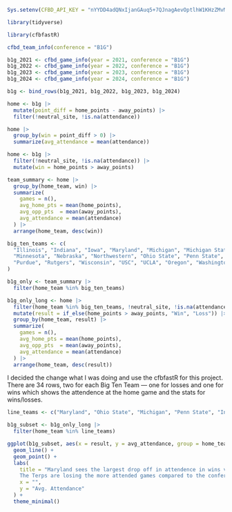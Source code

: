 ```r
Sys.setenv(CFBD_API_KEY = "nYYDD4adQNxIjanGAuq5+7QJnagAevOptlhW1KHzZMvML+OSi3CwZSUsw9O58aM6")
```



```r
library(tidyverse)
```

```r
library(cfbfastR)
```


```r
cfbd_team_info(conference = "B1G")
```

```r
b1g_2021 <- cfbd_game_info(year = 2021, conference = "B1G")
b1g_2022 <- cfbd_game_info(year = 2022, conference = "B1G")
b1g_2023 <- cfbd_game_info(year = 2023, conference = "B1G")
b1g_2024 <- cfbd_game_info(year = 2024, conference = "B1G")

b1g <- bind_rows(b1g_2021, b1g_2022, b1g_2023, b1g_2024)
```

```r
home <- b1g |>
  mutate(point_diff = home_points - away_points) |>
  filter(!neutral_site, !is.na(attendance))
```

```r
home |>
  group_by(win = point_diff > 0) |>
  summarize(avg_attendance = mean(attendance))
```

```r
home <- b1g |>
  filter(!neutral_site, !is.na(attendance)) |>
  mutate(win = home_points > away_points)
```

```r
team_summary <- home |>
  group_by(home_team, win) |>
  summarize(
    games = n(),
    avg_home_pts = mean(home_points),
    avg_opp_pts  = mean(away_points),
    avg_attendance = mean(attendance)
  ) |>
  arrange(home_team, desc(win))
```

```r
big_ten_teams <- c(
  "Illinois", "Indiana", "Iowa", "Maryland", "Michigan", "Michigan State",
  "Minnesota", "Nebraska", "Northwestern", "Ohio State", "Penn State",
  "Purdue", "Rutgers", "Wisconsin", "USC", "UCLA", "Oregon", "Washington"
)

b1g_only <- team_summary |> 
  filter(home_team %in% big_ten_teams)
```

```r
b1g_only_long <- home |>
  filter(home_team %in% big_ten_teams, !neutral_site, !is.na(attendance)) |>
  mutate(result = if_else(home_points > away_points, "Win", "Loss")) |>
  group_by(home_team, result) |>
  summarize(
    games = n(),
    avg_home_pts = mean(home_points),
    avg_opp_pts  = mean(away_points),
    avg_attendance = mean(attendance)
  ) |>
  arrange(home_team, desc(result))
```


I decided the change what I was doing and use the cfbfastR for this project. There are 34 rows, two for each Big Ten Team --- one for losses and one for wins which shows the attendence at the home game and the stats for wins/losses. 


```r
line_teams <- c("Maryland", "Ohio State", "Michigan", "Penn State", "Indiana", "Wisconsin", "UCLA")

b1g_subset <- b1g_only_long |>
  filter(home_team %in% line_teams)

ggplot(b1g_subset, aes(x = result, y = avg_attendance, group = home_team, color = home_team)) +
  geom_line() +
  geom_point() +
  labs(
    title = "Maryland sees the largest drop off in attendence in wins vs losses.
    The Terps are losing the more attended games compared to the conference.",
    x = "",
    y = "Avg. Attendance"
  ) +
  theme_minimal()
```

